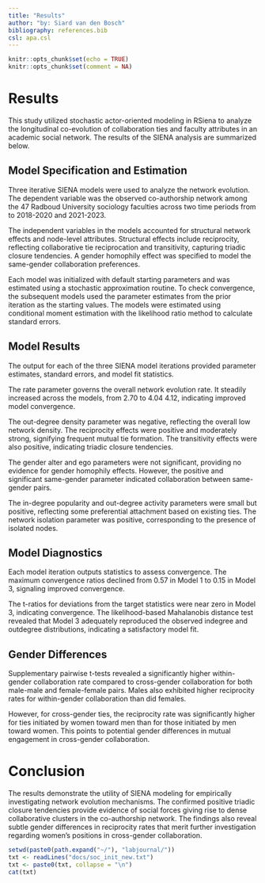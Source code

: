 ```yaml
---
title: "Results"
author: "by: Siard van den Bosch"
bibliography: references.bib
csl: apa.csl
---
```


```r
knitr::opts_chunk$set(echo = TRUE)
knitr::opts_chunk$set(comment = NA)
```


# Results


This study utilized stochastic actor-oriented modeling in RSiena to analyze the longitudinal co-evolution of collaboration ties and faculty attributes in an academic social network. The results of the SIENA analysis are summarized below.


## Model Specification and Estimation


Three iterative SIENA models were used to analyze the network evolution. The dependent variable was the observed co-authorship network among the 47 Radboud University sociology faculties across two time periods from to 2018-2020 and 2021-2023. 


The independent variables in the models accounted for structural network effects and node-level attributes. Structural effects include reciprocity, reflecting collaborative tie reciprocation and transitivity, capturing triadic closure tendencies. A gender homophily effect was specified to model the same-gender collaboration preferences. 


Each model was initialized with default starting parameters and was estimated using a stochastic approximation routine. To check convergence, the subsequent models used the parameter estimates from the prior iteration as the starting values. The models were estimated using conditional moment estimation with the likelihood ratio method to calculate standard errors. 


## Model Results


The output for each of the three SIENA model iterations provided parameter estimates, standard errors, and model fit statistics. 


The rate parameter governs the overall network evolution rate. It steadily increased across the models, from 2.70 to 4.04 4.12, indicating improved model convergence.


The out-degree density parameter was negative, reflecting the overall low network density. The reciprocity effects were positive and moderately strong, signifying frequent mutual tie formation. The transitivity effects were also positive, indicating triadic closure tendencies.  


The gender alter and ego parameters were not significant, providing no evidence for gender homophily effects. However, the positive and significant same-gender parameter indicated collaboration between same-gender pairs. 


The in-degree popularity and out-degree activity parameters were small but positive, reflecting some preferential attachment based on existing ties. The network isolation parameter was positive, corresponding to the presence of isolated nodes.


## Model Diagnostics 


Each model iteration outputs statistics to assess convergence. The maximum convergence ratios declined from 0.57 in Model 1 to 0.15 in Model 3, signaling improved convergence. 


The t-ratios for deviations from the target statistics were near zero in Model 3, indicating convergence. The likelihood-based Mahalanobis distance test revealed that Model 3 adequately reproduced the observed indegree and outdegree distributions, indicating a satisfactory model fit.


## Gender Differences


Supplementary pairwise t-tests revealed a significantly higher within-gender collaboration rate compared to cross-gender collaboration for both male-male and female-female pairs. Males also exhibited higher reciprocity rates for within-gender collaboration than did females. 


However, for cross-gender ties, the reciprocity rate was significantly higher for ties initiated by women toward men than for those initiated by men toward women. This points to potential gender differences in mutual engagement in cross-gender collaboration.


# Conclusion


The results demonstrate the utility of SIENA modeling for empirically investigating network evolution mechanisms. The confirmed positive triadic closure tendencies provide evidence of social forces giving rise to dense collaborative clusters in the co-authorship network. The findings also reveal subtle gender differences in reciprocity rates that merit further investigation regarding women's positions in cross-gender collaboration.




```r
setwd(paste0(path.expand("~/"), "labjournal/"))
txt <- readLines("docs/soc_init_new.txt")
txt <- paste0(txt, collapse = "\n")
cat(txt)
```


